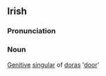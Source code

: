==Irish==
===Pronunciation===
{{IPA|[ˈdorəʃ]}}
===Noun===
[[Genitive]] [[singular]] of [[doras]] '[[door]]'